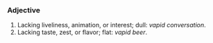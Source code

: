 ===Adjective===
#Lacking liveliness, animation, or interest; dull: ''vapid conversation''.
#Lacking taste, zest, or flavor; flat: ''vapid beer''.